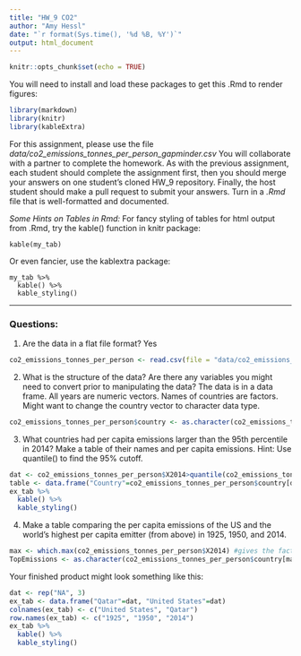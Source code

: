 ```yaml
---
title: "HW_9 CO2"
author: "Amy Hessl"
date: "`r format(Sys.time(), '%d %B, %Y')`"
output: html_document
---
```


```r
knitr::opts_chunk$set(echo = TRUE)
```

You will need to install and load these packages to get this .Rmd to render figures:
```r
library(markdown)
library(knitr)
library(kableExtra)
```

For this assignment, please use the file _data/co2_emissions_tonnes_per_person_gapminder.csv_
You will collaborate with a partner to complete the homework. As with the previous assignment, each student should complete the assignment first, then you should merge your answers on one student's cloned HW_9 repository.  Finally, the host student should make a pull request to submit your answers. 
Turn in a _.Rmd_ file that is well-formatted and documented.

*Some Hints on Tables in Rmd:*
For fancy styling of tables for html output from .Rmd, try the kable() function in knitr package:
```
kable(my_tab)
```

Or even fancier, use the kablextra package:
```
my_tab %>%
  kable() %>%
  kable_styling()
```


***
### Questions:

1. Are the data in a flat file format? 
Yes
```r
co2_emissions_tonnes_per_person <- read.csv(file = "data/co2_emissions_tonnes_per_person_gapminder.csv", header=TRUE, sep = ",") #read in .csv file
```
2. What is the structure of the data?  Are there any variables you might need to convert prior to manipulating the data?
The data is in a data frame. All years are numeric vectors. Names of countries are factors. Might want to change the country vector to character data type. 

```r
co2_emissions_tonnes_per_person$country <- as.character(co2_emissions_tonnes_per_person$country) #convert country vector to character
```

3. What countries had per capita emissions larger than the 95th percentile in 2014? Make a table of their names and per capita emissions. Hint: Use quantile() to find the 95% cutoff.

```r
dat <- co2_emissions_tonnes_per_person$X2014>quantile(co2_emissions_tonnes_per_person$X2014,0.95) #countries that are in the top 5% of CO2 producers per capita in 2014
table <- data.frame("Country"=co2_emissions_tonnes_per_person$country[dat], "PerCapEmissions.2014"=co2_emissions_tonnes_per_person$X2014[dat]) #table containing top 5% of CO2 producers per capita and amount of CO2 produced in 2014 (units in tons)
ex_tab %>%
  kable() %>%
  kable_styling()
```

4. Make a table comparing the per capita emissions of the US and the world's highest per capita emitter (from above)  in 1925, 1950, and 2014.  
```r
max <- which.max(co2_emissions_tonnes_per_person$X2014) #gives the factor of the highest emitting country in 2014
TopEmissions <- as.character(co2_emissions_tonnes_per_person$country[max]) #converts factor to character
```

Your finished product might look something like this:
```r
dat <- rep("NA", 3)
ex_tab <- data.frame("Qatar"=dat, "United States"=dat)
colnames(ex_tab) <- c("United States", "Qatar")
row.names(ex_tab) <- c("1925", "1950", "2014")
ex_tab %>%
  kable() %>%
  kable_styling()

```

